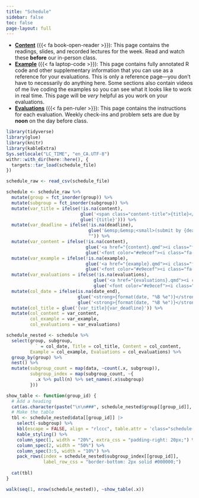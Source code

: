 ```yaml
---
title: "Schedule"
sidebar: false
toc: false
page-layout: full
---
```


::: {.schedule-page}


- [**Content**](/content/) ({{< fa book-open-reader >}}): This page contains the readings, slides, and recorded lectures for the week. Read and watch these **before** our in-person class.
- [**Example**](/example/) ({{< fa laptop-code >}}): This page contains fully annotated R code and other supplementary information that you can use as a reference for your evaluations. This is only a reference page—you don't have to necessarily do anything here. Some sections also contain videos of me live coding the examples so you can see what it looks like to work in real time. This page will be *very* helpful as you work on your evaluations.
- [**Evaluations**](/evaluations/) ({{< fa pen-ruler >}}): This page contains the instructions for each evaluation. Weekly check-ins and problem sets are due by **noon** on the day before class. 

```r
library(tidyverse)
library(glue)
library(knitr)
library(kableExtra)
Sys.setlocale("LC_TIME", "en_CA.UTF-8")
withr::with_dir(here::here(), {
  targets::tar_load(schedule_file)
})

schedule_raw <- read_csv(schedule_file)

schedule <- schedule_raw %>% 
  mutate(group = fct_inorder(group)) %>% 
  mutate(subgroup = fct_inorder(subgroup)) %>% 
  mutate(var_title = ifelse(!is.na(content), 
                            glue('<span class="content-title">{title}</span>'),
                            glue('{title}'))) %>% 
  mutate(var_deadline = ifelse(!is.na(deadline),
                               glue('&emsp;&emsp;<small>(submit by {deadline})</small>'),
                               "")) %>%
  mutate(var_content = ifelse(!is.na(content),
                              glue('<a href="{content}.qmd"><i class="fa-solid fa-book-open-reader fa-lg"></i></a>'),
                              glue('<font color="#e9ecef"><i class="fa-solid fa-book-open-reader fa-lg"></i></font>'))) %>%
  mutate(var_example = ifelse(!is.na(example),
                              glue('<a href="{example}.qmd"><i class="fa-solid fa-laptop-code fa-lg"></i></a>'),
                              glue('<font color="#e9ecef"><i class="fa-solid fa-laptop-code fa-lg"></i></font>'))) %>%
  mutate(var_evaluations = ifelse(!is.na(evaluations),
                                 glue('<a href="{evaluations}.qmd"><i class="fa-solid fa-pen-ruler fa-lg"></i></a>'),
                                 glue('<font color="#e9ecef"><i class="fa-solid fa-pen-ruler fa-lg"></i></font>'))) %>%
  mutate(col_date = ifelse(is.na(date_end),
                           glue('<strong>{format(date, "%B %e")}</strong>'),
                           glue('<strong>{format(date, "%B %e")}</strong>–<strong>{format(date_end, "%B %e")}</strong>'))) %>% 
  mutate(col_title = glue('{var_title}{var_deadline}')) %>% 
  mutate(col_content = var_content,
         col_example = var_example,
         col_evaluations = var_evaluations)

schedule_nested <- schedule %>% 
  select(group, subgroup, 
         ` ` = col_date, Title = col_title, Content = col_content, 
         Example = col_example, Evaluations = col_evaluations) %>% 
  group_by(group) %>% 
  nest() %>% 
  mutate(subgroup_count = map(data, ~count(.x, subgroup)),
         subgroup_index = map(subgroup_count, ~{
           .x %>% pull(n) %>% set_names(.x$subgroup)
         }))

show_table <- function(group_id) {
  # Add a heading
  cat(as.character(paste("\n\n###", schedule_nested$group[[group_id]], "\n\n")))
  # Make the table
  tbl <- schedule_nested$data[[group_id]] |>
    select(-subgroup) %>% 
    kbl(escape = FALSE, align = "rlccc", table.attr = 'class="schedule-table"') %>% 
    kable_styling() %>% 
    column_spec(1, width = "20%", extra_css = "padding-right: 20px;") %>% 
    column_spec(2, width = "50%") %>% 
    column_spec(3:5, width = "10%") %>% 
    pack_rows(index = schedule_nested$subgroup_index[[group_id]],
              label_row_css = "border-bottom: 2px solid #000000;")
  
  cat(tbl)
}
```

```r
walk(seq(1, nrow(schedule_nested)), ~show_table(.x))
```

:::
